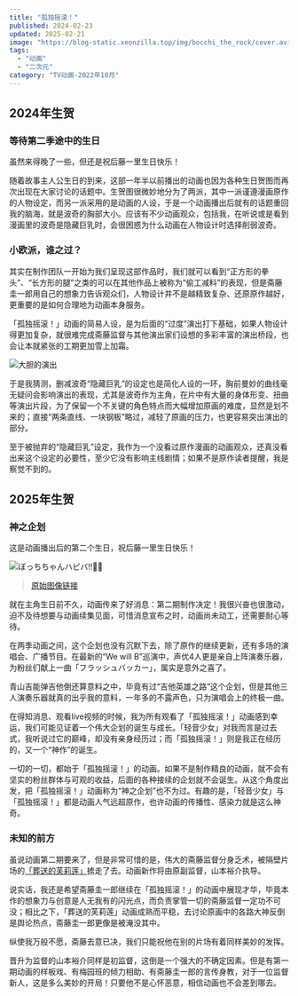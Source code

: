 ```yaml
---
title: "孤独摇滚！"
published: 2024-02-23
updated: 2025-02-21
image: "https://blog-static.xeonzilla.top/img/bocchi_the_rock/cover.avif"
tags:
  - "动画"
  - "二次元"
category: "TV动画-2022年10月"
---
```

## 2024年生贺
### 等待第二季途中的生日
虽然来得晚了一些，但还是祝后藤一里生日快乐！

随着故事主人公生日的到来，这部一年半以前播出的动画也因为各种生日贺图而再次出现在大家讨论的话题中。生贺图很微妙地分为了两派，其中一派谨遵漫画原作的人物设定，而另一派采用的是动画的人设，于是一个动画播出后就有的话题重回我的脑海，就是波奇的胸部大小。应该有不少动画观众，包括我，在听说或是看到漫画里的波奇是隐藏巨乳时，会很困惑为什么动画在人物设计时选择削弱波奇。

### 小欧派，谁之过？
其实在制作团队一开始为我们呈现这部作品时，我们就可以看到“正方形的拳头”、“长方形的腿”之类的可以在其他作品上被称为“偷工减料”的表现，但是斋藤圭一郎用自己的想象力告诉观众们，人物设计并不是越精致复杂、还原原作越好，更重要的是如何合理地为动画本身服务。

「孤独摇滚！」动画的简易人设，是为后面的“过度”演出打下基础，如果人物设计得更加复杂，就很难完成斋藤监督与其他演出家们设想的多彩丰富的演出桥段，也会让本就紧张的工期更加雪上加霜。

![大胆的演出](https://blog-static.xeonzilla.top/img/bocchi_the_rock/01.avif "大胆的演出")

于是我猜测，删减波奇“隐藏巨乳”的设定也是简化人设的一环，胸前曼妙的曲线毫无疑问会影响演出的表现，尤其是波奇作为主角，在片中有大量的身体形变、扭曲等演出片段，为了保留一个不关键的角色特点而大幅增加原画的难度，显然是划不来的；直接“两条直线、一块钢板”略过，减轻了原画的压力，也更容易突出演出的部分。

至于被抛弃的“隐藏巨乳”设定，我作为一个没看过原作漫画的动画观众，还真没看出来这个设定的必要性，至少它没有影响主线剧情；如果不是原作读者提醒，我是察觉不到的。

## 2025年生贺
### 神之企划
这是动画播出后的第二个生日，祝后藤一里生日快乐！

![ぼっちちゃんハピバ‼️🎂🎉](https://blog-static.xeonzilla.top/img/bocchi_the_rock/02.avif "ぼっちちゃんハピバ‼️🎂🎉")

>[原始图像链接](https://x.com/hamazi__/status/1892829109044039963)

就在主角生日前不久，动画传来了好消息：第二期制作决定！我很兴奋也很激动，迫不及待想要与动画续集见面，可惜消息宣布之时，动画尚未动工，还需要耐心等待。

在两季动画之间，这个企划也没有沉默下去，除了原作的继续更新，还有多场的演唱会、广播节目。在最新的“We will B”巡演中，声优4人更是亲自上阵演奏乐器，为粉丝们献上一曲「フラッシュバッカー」，属实是意外之喜了。

青山吉能弹吉他倒还算意料之中，毕竟有过“吉他英雄之路”这个企划，但是其他三人演奏乐器就真的出乎我的意料，一年多的不露声色，只为演唱会上的终极一曲。

在得知消息、观看live视频的时候，我为所有观看了「孤独摇滚！」动画感到幸运，我们可能见证着一个伟大企划的诞生与成长。「轻音少女」对我而言是过去式，我听说过它的巅峰，却没有亲身经历过；而「孤独摇滚！」则是我正在经历的，又一个“神作”的诞生。

一切的一切，都始于「孤独摇滚！」的动画。如果不是制作精良的动画，就不会有坚实的粉丝群体与可观的收益，后面的各种接续的企划就不会诞生。从这个角度出发，把「孤独摇滚！」动画称为“神之企划”也不为过。有趣的是，「轻音少女」与「孤独摇滚！」都是动画人气远超原作，也许动画的传播性、感染力就是这么神奇。

### 未知的前方
虽说动画第二期要来了，但是非常可惜的是，伟大的斋藤监督分身乏术，被隔壁片场的[「葬送的芙莉莲」](/posts/sousou_no_frieren/)掳走了去。动画新作将由原副监督，山本裕介执导。

说实话，我还是希望斋藤圭一郎继续在「孤独摇滚！」的动画中展现才华，毕竟本作的想象力与创意是人无我有的闪光点，而负责掌管一切的斋藤监督一定功不可没；相比之下，「葬送的芙莉莲」动画成熟而平稳，去讨论原画中的各路大神反倒是舆论热点，斋藤圭一郎更像是被淹没其中。

纵使我万般不愿，斋藤去意已决，我们只能祝他在别的片场有着同样美妙的发挥。

晋升为监督的山本裕介同样是初监督，这倒是一个强大的不确定因素。但是有第一期动画的样板戏、有梅园班的倾力相助、有斋藤圭一郎的言传身教，对于一位监督新人，这是多么美妙的开局！只要他不是心怀恶意，相信动画也不会差到哪去。

